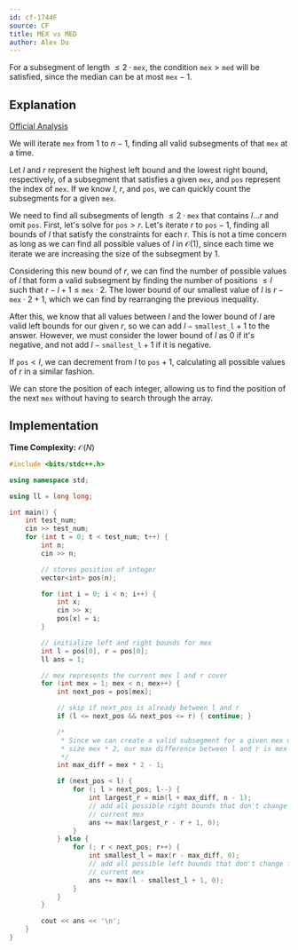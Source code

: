 ```yaml
---
id: cf-1744F
source: CF
title: MEX vs MED
author: Alex Du
---
```


<Spoiler title="Hint">

For a subsegment of length $\leq 2 \cdot \texttt{mex}$, the condition $\texttt{mex} > \texttt{med}$ will be satisfied, since the median can be at most $\texttt{mex}-1$.

</Spoiler>

<Spoiler title="Solution">

## Explanation

[Official Analysis](https://codeforces.com/blog/entry/108101)

We will iterate $\texttt{mex}$ from $1$ to $n-1$, finding all valid subsegments of that $\texttt{mex}$ at a time.

Let $l$ and $r$ represent the highest left bound and the lowest right bound, respectively, of a subsegment that satisfies a given $\texttt{mex}$, and $\texttt{pos}$ represent the index of $\texttt{mex}$. If we know $l$, $r$, and $\texttt{pos}$, we can quickly count the subsegments for a given $\texttt{mex}$.

We need to find all subsegments of length $\leq 2 \cdot \texttt{mex}$ that contains $l \ldots r$ and omit $\texttt{pos}$. First, let's solve for $\texttt{pos}>r$. Let's iterate $r$ to $\texttt{pos}-1$, finding all bounds of $l$ that satisfy the constraints for each $r$. This is not a time concern as long as we can find all possible values of $l$ in $\mathcal{O}(1)$, since each time we iterate we are increasing the size of the subsegment by $1$.

Considering this new bound of $r$, we can find the number of possible values of $l$ that form a valid subsegment by finding the number of positions $\leq l$ such that $r-l+1 \leq \texttt{mex} \cdot 2$. The lower
bound of our smallest value of $l$ is $r-\texttt{mex} \cdot 2 + 1$, which we can find by rearranging the previous inequality.

After this, we know that all values between $l$ and the lower bound of $l$ are valid left bounds for our given $r$, so we can add $l-\texttt{smallest\_l} + 1$ to the answer. However, we must consider the lower bound of $l$ as $0$ if it's negative, and not add $l-\texttt{smallest\_l} + 1$ if it is negative.

If $\texttt{pos} < l$, we can decrement from $l$ to $\texttt{pos}+1$, calculating all possible values of $r$ in a similar fashion. 

We can store the position of each integer, allowing us to find the position of the next $\texttt{mex}$ without having to search through the array.

## Implementation

**Time Complexity:** $\mathcal{O}(N)$

<LanguageSection>
<CPPSection>

```cpp
#include <bits/stdc++.h>

using namespace std;

using ll = long long;

int main() {
	int test_num;
	cin >> test_num;
	for (int t = 0; t < test_num; t++) {
		int n;
		cin >> n;

		// stores position of integer
		vector<int> pos(n);

		for (int i = 0; i < n; i++) {
			int x;
			cin >> x;
			pos[x] = i;
		}

		// initialize left and right bounds for mex
		int l = pos[0], r = pos[0];
		ll ans = 1;

		// mex represents the current mex l and r cover
		for (int mex = 1; mex < n; mex++) {
			int next_pos = pos[mex];

			// skip if next_pos is already between l and r
			if (l <= next_pos && next_pos <= r) { continue; }

			/*
			 * Since we can create a valid subsegment for a given mex up until
			 * size mex * 2, our max difference between l and r is mex * 2 - 1.
			 */
			int max_diff = mex * 2 - 1;

			if (next_pos < l) {
				for (; l > next_pos; l--) {
					int largest_r = min(l + max_diff, n - 1);
					// add all possible right bounds that don't change the
					// current mex
					ans += max(largest_r - r + 1, 0);
				}
			} else {
				for (; r < next_pos; r++) {
					int smallest_l = max(r - max_diff, 0);
					// add all possible left bounds that don't change the
					// current mex
					ans += max(l - smallest_l + 1, 0);
				}
			}
		}

		cout << ans << '\n';
	}
}
```

</CPPSection>
</LanguageSection>

</Spoiler>
